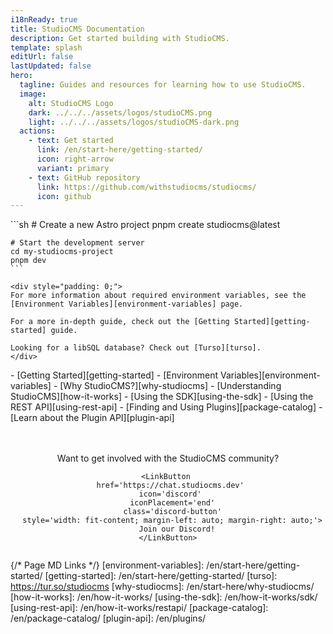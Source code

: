 ```yaml
---
i18nReady: true
title: StudioCMS Documentation
description: Get started building with StudioCMS.
template: splash
editUrl: false
lastUpdated: false
hero:
  tagline: Guides and resources for learning how to use StudioCMS.
  image:
    alt: StudioCMS Logo
    dark: ../../../assets/logos/studioCMS.png
    light: ../../../assets/logos/studioCMS-dark.png
  actions:
    - text: Get started
      link: /en/start-here/getting-started/
      icon: right-arrow
      variant: primary
    - text: GitHub repository
      link: https://github.com/withstudiocms/studiocms/
      icon: github
---
```



<Card title="Welcome to StudioCMS" icon='seti:video'>
  <Youtube id="Ukh3Zb9VjIM"/>
</Card>

<CardGrid>

  <SplitCard title="Quick Start" icon="rocket">
    ```sh
    # Create a new Astro project
    pnpm create studiocms@latest

    # Start the development server
    cd my-studiocms-project
    pnpm dev
    ```
    
    <div style="padding: 0;">
    For more information about required environment variables, see the [Environment Variables][environment-variables] page.

    For a more in-depth guide, check out the [Getting Started][getting-started] guide.
    
    Looking for a libSQL database? Check out [Turso][turso].
    </div>
     
  </SplitCard>

  <ListCard title="Learn about StudioCMS" icon="information">
    - [Getting Started][getting-started]
    - [Environment Variables][environment-variables]
    - [Why StudioCMS?][why-studiocms]
    - [Understanding StudioCMS][how-it-works]
  </ListCard>

  <ListCard title="Customizing StudioCMS" icon="puzzle">
    - [Using the SDK][using-the-sdk]
    - [Using the REST API][using-rest-api]
    - [Finding and Using Plugins][package-catalog]
    - [Learn about the Plugin API][plugin-api]
  </ListCard>

</CardGrid>

<Center>
  <div style="display: flex; flex-direction: column; margin-top: 3rem;">
    Want to get involved with the StudioCMS community?

    <LinkButton 
      href='https://chat.studiocms.dev' 
      icon='discord' 
      iconPlacement='end'
      class='discord-button'
      style='width: fit-content; margin-left: auto; margin-right: auto;'>
        Join our Discord!
    </LinkButton>
  </div>
</Center>

{/* Page MD Links */}
[environment-variables]: /en/start-here/getting-started/
[getting-started]: /en/start-here/getting-started/
[turso]: https://tur.so/studiocms
[why-studiocms]: /en/start-here/why-studiocms/
[how-it-works]: /en/how-it-works/
[using-the-sdk]: /en/how-it-works/sdk/
[using-rest-api]: /en/how-it-works/restapi/
[package-catalog]: /en/package-catalog/
[plugin-api]: /en/plugins/